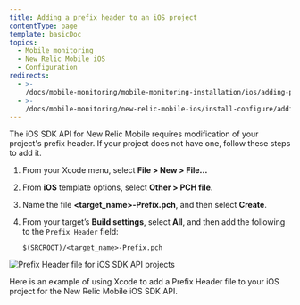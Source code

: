 ```yaml
---
title: Adding a prefix header to an iOS project
contentType: page
template: basicDoc
topics:
  - Mobile monitoring
  - New Relic Mobile iOS
  - Configuration
redirects:
  - >-
    /docs/mobile-monitoring/mobile-monitoring-installation/ios/adding-prefix-header-ios-project
  - >-
    /docs/mobile-monitoring/new-relic-mobile-ios/install-configure/adding-prefix-header-ios-project
---
```


The iOS SDK API for New Relic Mobile requires modification of your project's prefix header. If your project does not have one, follow these steps to add it.

1. From your Xcode menu, select **File > New > File...**
2. From **iOS** template options, select **Other > PCH file**.
3. Name the file **&lt;target_name>-Prefix.pch**, and then select **Create**.
4. From your target’s **Build settings**, select **All**, and then add the following to the `Prefix Header` field:

   ```
   $(SRCROOT)/<target_name>-Prefix.pch
   ```

![Prefix Header file for iOS SDK API projects](./images/screen-ios-sdk-api-prefix-header.png "Prefix Header file for iOS SDK API projects")

Here is an example of using Xcode to add a Prefix Header file to your iOS project for the New Relic Mobile iOS SDK API.

